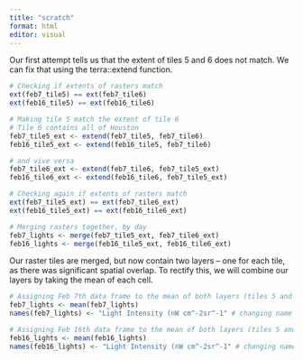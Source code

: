 ```yaml
---
title: "scratch"
format: html
editor: visual
---
```


Our first attempt tells us that the extent of tiles 5 and 6 does not match. We can fix that using the terra::extend function.
```r
# Checking if extents of rasters match
ext(feb7_tile5) == ext(feb7_tile6)
ext(feb16_tile5) == ext(feb16_tile6)

# Making tile 5 match the extent of tile 6
# Tile 6 contains all of Houston
feb7_tile5_ext <- extend(feb7_tile5, feb7_tile6)
feb16_tile5_ext <- extend(feb16_tile5, feb7_tile6)

# and vive versa
feb7_tile6_ext <- extend(feb7_tile6, feb7_tile5_ext)
feb16_tile6_ext <- extend(feb16_tile6, feb7_tile5_ext)

# Checking again if extents of rasters match
ext(feb7_tile5_ext) == ext(feb7_tile6_ext)
ext(feb16_tile5_ext) == ext(feb16_tile6_ext)
```

```r
# Merging rasters together, by day
feb7_lights <- merge(feb7_tile5_ext, feb7_tile6_ext)
feb16_lights <- merge(feb16_tile5_ext, feb16_tile6_ext)
```

Our raster tiles are merged, but now contain two layers -- one for each tile, as there was significant spatial overlap. To rectify this, we will combine our layers by taking the mean of each cell.

```r
# Assigning Feb 7th data frame to the mean of both layers (tiles 5 and 6)
feb7_lights <- mean(feb7_lights)
names(feb7_lights) <- "Light Intensity (nW cm^-2sr^-1" # changing name from "mean" to be more accurate

# Assigning Feb 16th data frame to the mean of both layers (tiles 5 and 6)
feb16_lights <- mean(feb16_lights)
names(feb16_lights) <- "Light Intensity (nW cm^-2sr^-1" # changing name from "mean" to be more accurate
```
